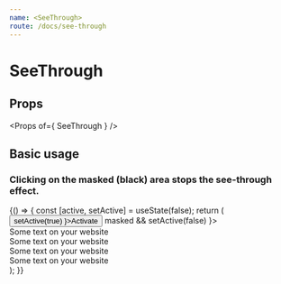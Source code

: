 ```yaml
---
name: <SeeThrough>
route: /docs/see-through
---
```



# SeeThrough

## Props

<Props of={ SeeThrough } />

## Basic usage
### Clicking on the masked (black) area stops the see-through effect.

<Playground>
  {() => {
    const [active, setActive] = useState(false);
    return (
      <div style={{ padding: '60px' }}>
        <button onClick={ () => setActive(true) }>Activate</button>
        <SeeThrough active={ active } onClick={ masked => masked && setActive(false) }>
          <div>Some text on your website</div>
          <div>Some text on your website</div>
          <div>Some text on your website</div>
          <div style={{ marginTop: '50px' }}>Some text on your website</div>
        </SeeThrough>
      </div>
    );
  }}
</Playground>
